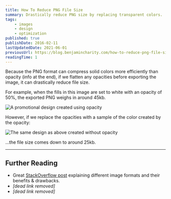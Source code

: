 ```yaml
---
title: How To Reduce PNG File Size
summary: Drastically reduce PNG size by replacing transparent colors.
tags:
    - images
    - design
    - optimization
published: true
publishDate: 2016-02-11
lastUpdatedDate: 2021-06-01
previousUrl: https://blog.benjamincharity.com/how-to-reduce-png-file-size/
readingTime: 1
---
```


Because the PNG format can compress solid colors more efficiently than opacity (info at the end), if we flatten any
opacities before exporting the image, it can drastically reduce file size.

For example, when the fills in this image are set to white with an opacity of 50%, the exported PNG weighs in around
45kb.

![A promotional design created using opacity](/images/blog/opacity_1.png)

However, if we replace the opacities with a sample of the color created by the opacity:

![The same design as above created without opacity](/images/blog/opacity_2.png)

...the file size comes down to around 25kb.

---

## Further Reading

-   Great [StackOverflow post][so-post] explaining different image formats and their benefits & drawbacks.
-   _[dead link removed]_
-   _[dead link removed]_

[so-post]: http://stackoverflow.com/a/7752936/722367
